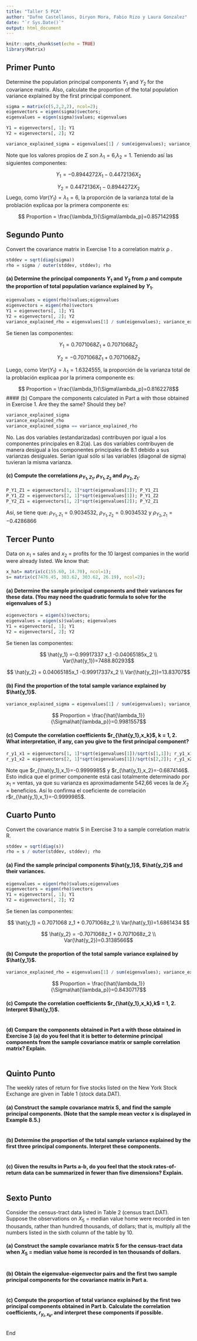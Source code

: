 ```yaml
---
title: "Taller 5 PCA"
author: "Dafne Castellanos, Diryon Mora, Fabio Rizo y Laura Gonzalez"
date: "`r Sys.Date()`"
output: html_document
---
```


```r
knitr::opts_chunk$set(echo = TRUE)
library(Matrix)
```

## Primer Punto

Determine the population principal components $Y_1$ and $Y_2$ for the covariance matrix. Also, calculate the proportion of the total population variance explained by the first principal component.

\begin{equation*}
\Sigma
=
\begin{pmatrix}
5 & 2 \\
2 & 2
\end{pmatrix}
\end{equation*}

```r
sigma = matrix(c(5,2,2,2), ncol=2);
eigenvectors = eigen(sigma)$vectors;
eigenvalues = eigen(sigma)$values; eigenvalues

Y1 = eigenvectors[, 1]; Y1
Y2 = eigenvectors[, 2]; Y2

variance_explained_sigma = eigenvalues[1] / sum(eigenvalues); variance_explained_sigma

```
Note que los valores propios de $\Sigma$ son $\lambda_1=6$,$\lambda_2=1$. Teniendo así las siguientes componentes:

$$ Y_1 = -0.8944272 X_1 -0.4472136X_2 $$

$$ Y_2 = 0.4472136X_1 -0.8944272X_2 $$
Luego, como $Var(Y_1)=\lambda_1=6$, la proporción de la varianza total de la problación explicaa por la primera componente es:

$$ Proportion = \frac{\lambda_1}{\Sigma\lambda_p}=0.8571429$$

## Segundo Punto

Convert the covariance matrix in Exercise 1 to a correlation matrix ρ .

```r
stddev = sqrt(diag(sigma))
rho = sigma / outer(stddev, stddev); rho
```

#### (a) Determine the principal components $Y_1$ and $Y_2$ from ρ and compute the proportion of total population variance explained by $Y_1$.

```r
eigenvalues = eigen(rho)$values;eigenvalues
eigenvectors = eigen(rho)$vectors
Y1 = eigenvectors[, 1]; Y1
Y2 = eigenvectors[, 2]; Y2
variance_explained_rho = eigenvalues[1] / sum(eigenvalues); variance_explained_rho
```
Se tienen las componentes:

$$ Y_1 = 0.7071068  Z_1 + 0.7071068 Z_2 $$

$$ Y_2 = -0.7071068Z_1 + 0.7071068Z_2 $$

Luego, como $Var(Y_1)=\lambda_1=1.6324555$, la proporción de la varianza total de la problación explicaa por la primera componente es:

$$ Proportion = \frac{\lambda_1}{\Sigma\lambda_p}=0.8162278$$
#### (b) Compare the components calculated in Part a with those obtained in Exercise 1. Are they the same? Should they be?

```r
variance_explained_sigma
variance_explained_rho
variance_explained_sigma == variance_explained_rho
```

No. Las dos variables (estandarizadas) contribuyen por igual a los componentes principales en 8.2(a). Las dos variables contribuyen de manera desigual a los componentes principales de 8.1 debido a sus varianzas desiguales. Serían igual sólo si las variables (diagonal de sigma) tuvieran la misma varianza.

#### (c) Compute the correlations $ρ_{Y_1,Z_1}$, $ρ_{Y_1,Z_2}$ and $ρ_{Y_2,Z_1}$.

```r
P_Y1_Z1 = eigenvectors[1, 1]*sqrt(eigenvalues[1]); P_Y1_Z1
P_Y1_Z2 = eigenvectors[2, 1]*sqrt(eigenvalues[1]); P_Y1_Z2
P_Y2_Z1 = eigenvectors[1, 2]*sqrt(eigenvalues[2]); P_Y2_Z1
```
Así, se tiene que: $ρ_{Y_1,Z_1}=0.9034532$, $ρ_{Y_1,Z_2}=0.9034532$ y $ρ_{Y_2,Z_1}=-0.4286866$

## Tercer Punto

Data on $x_1$ = sales and $x_2$ = profits for the 10 largest companies in the world were already listed. We know that:

\begin{equation*}
\hat{X}
=
\begin{pmatrix}
155.6 \\
14.7
\end{pmatrix}
\end{equation*}

\begin{equation*}
S
=
\begin{pmatrix}
7476.45 & 303.62 \\
303.62 & 26.19
\end{pmatrix}
\end{equation*}

```r
x_hat= matrix(c(155.60, 14.70), ncol=1);
s= matrix(c(7476.45, 303.62, 303.62, 26.19), ncol=2);
```

#### (a) Determine the sample principal components and their variances for these data. (You may need the quadratic formula to solve for the eigenvalues of S.)

```r
eigenvectors = eigen(s)$vectors;
eigenvalues = eigen(s)$values; eigenvalues
Y1 = eigenvectors[, 1]; Y1
Y2 = eigenvectors[, 2]; Y2
```
Se tienen las componentes:

$$ \hat{y_1} =-0.99917337  x_1 -0.04065185x_2 \\ Var(\hat{y_1})=7488.80293$$

$$ \hat{y_2} = 0.04065185x_1 -0.99917337x_2  \\ Var(\hat{y_2})=13.83707$$

#### (b) Find the proportion of the total sample variance explained by $\hat{y_1}$.

```r
variance_explained_sigma = eigenvalues[1] / sum(eigenvalues); variance_explained_sigma
```
$$ Proportion = \frac{\hat{\lambda_1}}{\Sigma\hat{\lambda_p}}=0.9981557$$

#### (c) Compute the correlation coefficients $r_{\hat{y_1},x_k}$, k = 1, 2. What interpretation, if any, can you give to the first principal component?

```r
r_y1_x1 = eigenvectors[1, 1]*sqrt(eigenvalues[1])/sqrt(s[1,1]); r_y1_x1
r_y1_x2 = eigenvectors[2, 1]*sqrt(eigenvalues[1])/sqrt(s[2,2]); r_y1_x2
```
Note que $r_{\hat{y_1},x_1}=-0.9999985$ y $r_{\hat{y_1},x_2}=-0.6874146$. Esto indica que el primer componente está casi totalmente determinado por $x_1$ = ventas, ya que su varianza es aproximadamente 542,66 veces la de $X_2$ = beneficios.
Así lo confirma el coeficiente de correlación r$r_{\hat{y_1},x_1}=-0.9999985$.

## Cuarto Punto

Convert the covariance matrix S in Exercise 3 to a sample correlation matrix R.

```r
stddev = sqrt(diag(s))
rho = s / outer(stddev, stddev); rho
```

#### (a) Find the sample principal components $\hat{y_1}$, $\hat{y_2}$ and their variances.

```r
eigenvalues = eigen(rho)$values;eigenvalues
eigenvectors = eigen(rho)$vectors
Y1 = eigenvectors[, 1]; Y1
Y2 = eigenvectors[, 2]; Y2
```

Se tienen las componentes:

$$ \hat{y_1} = 0.7071068 z_1 + 0.7071068z_2 \\ Var(\hat{y_1})=1.6861434 $$

$$ \hat{y_2} = -0.7071068z_1 + 0.7071068z_2  \\ Var(\hat{y_2})=0.3138566$$

#### (b) Compute the proportion of the total sample variance explained by $\hat{y_1}$.

```r
variance_explained_rho = eigenvalues[1] / sum(eigenvalues); variance_explained_rho
```

$$ Proportion = \frac{\hat{\lambda_1}}{\Sigma\hat{\lambda_p}}=0.8430717$$

#### (c) Compute the correlation coefficients $r_{\hat{y_1},x_k},k$ = 1, 2. Interpret $\hat{y_1}$.

```r

```

#### (d) Compare the components obtained in Part a with those obtained in Exercise 3 (a) do you feel that it is better to determine principal components from the sample covariance matrix or sample correlation matrix? Explain.

```r

```

## Quinto Punto

The weekly rates of return for five stocks listed on the New York Stock Exchange are given in Table 1 (stock data.DAT).

#### (a) Construct the sample covariance matrix S, and find the sample principal components. (Note that the sample mean vector x is displayed in Example 8.5.)

```r

```

#### (b)  Determine the proportion of the total sample variance explained by the first three principal components. Interpret these components.

```r

```

#### (c) Given the results in Parts a-b, do you feel that the stock rates-of-return data can be summarized in fewer than five dimensions? Explain.


```r

```

## Sexto Punto

Consider the census-tract data listed in Table 2 (census tract.DAT). Suppose the observations on $X_5$ = median value home were recorded in ten thousands, rather than hundred thousands, of dollars; that is, multiply all the numbers listed in the sixth column of the table by 10.

#### (a) Construct the sample covariance matrix S for the census-tract data when $X_5$ = median value home is recorded in ten thousands of dollars.

```r

```


#### (b) Obtain the eigenvalue-eigenvector pairs and the first two sample principal components for the covariance matrix in Part a.

```r

```

#### (c) Compute the proportion of total variance explained by the first two principal components obtained in Part b. Calculate the correlation coefficients, $r_{y_i,x_k}$, and interpret these components if possible.

```r

```

End